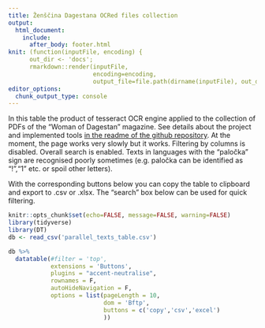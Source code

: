 ```yaml
---
title: Ženščina Dagestana OCRed files collection
output: 
  html_document:
    include:
      after_body: footer.html
knit: (function(inputFile, encoding) { 
      out_dir <- 'docs';
      rmarkdown::render(inputFile,
                        encoding=encoding, 
                        output_file=file.path(dirname(inputFile), out_dir, 'index.html')) })
editor_options: 
  chunk_output_type: console
---
```


In this table the product of tesseract OCR engine applied to the collection of PDFs of the "Woman of Dagestan" magazine. See details about the project and implemented tools [in the readme of the github repository](https://github.com/LingConLab/zhenshchina_dagestana_magazine_parallel_corpus). At the moment, the page works very slowly but it works. Filtering by columns is disabled. Overall search is enabled. Texts in languages with the "paločka" sign are recognised poorly sometimes (e.g. paločka can be identified as "!","1" etc. or spoil other letters).

With the corresponding buttons below you can copy the table to clipboard and export to .csv or .xlsx. The "search" box below can be used for quick filtering.



```r
knitr::opts_chunk$set(echo=FALSE, message=FALSE, warning=FALSE)
library(tidyverse)
library(DT)
db <- read_csv('parallel_texts_table.csv')
```

```r
db %>% 
  datatable(#filter = 'top',
            extensions = 'Buttons',
            plugins = "accent-neutralise",
            rownames = F,
            autoHideNavigation = F,
            options = list(pageLength = 10, 
                           dom = 'Bftp',
                           buttons = c('copy','csv','excel')
                           ))
```

